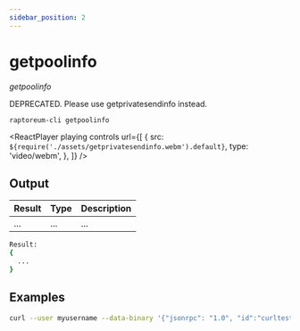 ```yaml
---
sidebar_position: 2
---
```



# getpoolinfo

_getpoolinfo_

DEPRECATED. Please use getprivatesendinfo instead.

`raptoreum-cli getpoolinfo `

<ReactPlayer
  playing
  controls
  url={[
    {
      src: `${require('./assets/getprivatesendinfo.webm').default}`,
      type: 'video/webm',
    },
  ]}
/>

## Output

| Result | Type | Description |
| ------ | ---- | ----------- |
| ...    | ...  | ...         |

```bash
Result:
{
  ...
}
```

## Examples

```bash
curl --user myusername --data-binary '{"jsonrpc": "1.0", "id":"curltest", "method": "getpoolinfo", "params": [] }' -H 'content-type: text/plain;' http://127.0.0.1:9998/
```
